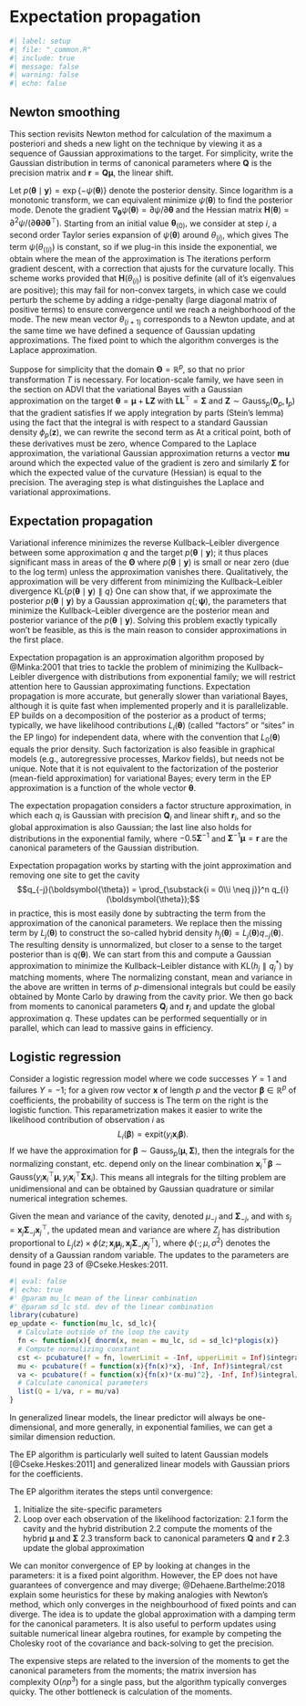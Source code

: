 # Expectation propagation


```r
#| label: setup
#| file: "_common.R"
#| include: true
#| message: false
#| warning: false
#| echo: false
```

## Newton smoothing

This section revisits Newton method for calculation of the maximum a posteriori and sheds a new light on the technique by viewing it as a sequence of Gaussian approximations to the target. For simplicity, write the Gaussian distribution in terms of canonical parameters
\begin{align*}
 q(\boldsymbol{\theta}) \propto \exp \left( - \frac{1}{2} \boldsymbol{\theta}^\top \mathbf{Q}\boldsymbol{\theta} + \boldsymbol{\theta}^\top \boldsymbol{r}\right)
\end{align*}
where $\mathbf{Q}$ is the precision matrix and $\boldsymbol{r}=\mathbf{Q}\boldsymbol{\mu},$ the linear shift.


Let $p(\boldsymbol{\theta} \mid \boldsymbol{y})=\exp\{-\psi(\boldsymbol{\theta})\}$ denote the posterior density. Since logarithm is a monotonic transform, we can equivalent minimize $\psi(\boldsymbol{\theta})$ to find the posterior mode.
Denote the gradient $\nabla_{\boldsymbol{\theta}} \psi(\boldsymbol{\theta}) = \partial \psi/\partial \boldsymbol{\theta}$ and the Hessian matrix $\mathbf{H}(\boldsymbol{\theta}) = \partial^2 \psi/(\partial \boldsymbol{\theta}\partial \boldsymbol{\theta}^\top).$ Starting from an initial value $\boldsymbol{\theta}_{(0)},$  we consider at step $i$, a second order Taylor series expansion of $\psi(\boldsymbol{\theta})$ around $\theta_{(i)},$ which gives
\begin{align*}
 \psi(\theta) \approx \psi(\theta_{((i)}) + \nabla_{\boldsymbol{\theta}} \psi(\boldsymbol{\theta}_{(i)})(\theta-\theta_{((i)}) + (\theta-\theta_{((i)})^\top\mathbf{H}(\theta_{((i)})(\theta-\theta_{((i)})
\end{align*}
The term $\psi(\theta_{((i)})$ is constant, so if we plug-in this inside the exponential, we obtain
\begin{align*}
 q_{(i+1)}(\boldsymbol{\theta}) &\propto \exp \left\{ - \frac{1}{2} \boldsymbol{\theta}^\top\mathbf{H}(\theta_{(i)}) \boldsymbol{\theta} + \theta_{(i+1)}^\top\mathbf{H}(\theta_{(i)})\boldsymbol{\theta}\right\}
 \end{align*}
 where the mean of the approximation is
 \begin{align*}
 \theta_{(i+1)} = \theta_{(i)} - \mathbf{H}^{-1}(\theta_{(i)}) \nabla_{\boldsymbol{\theta}} \psi(\boldsymbol{\theta}_{(i)}).
\end{align*}
The iterations perform gradient descent, with a correction that ajusts for the curvature locally.
This scheme works provided that $\mathbf{H}(\theta_{(i)})$ is positive definite (all of it's eigenvalues are positive); this may fail for non-convex targets, in which case we could perturb the scheme by adding a ridge-penalty (large diagonal matrix of positive terms) to ensure convergence until we reach a neighborhood of the mode. The new mean vector $\theta_{(i+1)}$ corresponds to a Newton update, and at the same time we have defined a sequence of Gaussian updating approximations. The fixed point to which the algorithm converges is the Laplace approximation.

Suppose for simplicity that the domain $\boldsymbol{\Theta}=\mathbb{R}^p$, so that no prior transformation $T$ is necessary. For location-scale family, we have seen in the section on ADVI that the variational Bayes with a Gaussian approximation on the target $\boldsymbol{\theta} = \boldsymbol{\mu} + \mathbf{L}\boldsymbol{Z}$ with $\mathbf{LL}^\top=\boldsymbol{\Sigma}$ and $\boldsymbol{Z} \sim \mathsf{Gauss}_p(\boldsymbol{0}_p, \mathbf{I}_p)$ that the gradient satisfies
\begin{align*}
 \nabla_{\boldsymbol{\mu}}\mathsf{ELBO}(q)&= -\mathsf{E}_{\boldsymbol{Z}}\{\nabla_{\boldsymbol{\theta}}\psi(\boldsymbol{\theta})\} \\
 \nabla_{\mathbf{L}}\mathsf{ELBO}(q)&= -\mathsf{E}_{\boldsymbol{Z}}\{\nabla_{\boldsymbol{\theta}}\psi(\boldsymbol{\theta})\boldsymbol{Z}^\top\} + \mathbf{L}^{-\top}
\end{align*}
If we apply integration by parts (Stein's lemma) using the fact that the integral is with respect to a standard Gaussian density $\phi_p(\boldsymbol{z}),$ we can rewrite the second term as
\begin{align*}
  \nabla_{\mathbf{L}}\mathsf{ELBO}(q)&= -\mathsf{E}_{\boldsymbol{Z}}\left\{ \frac{\partial^2 \psi(\boldsymbol{\theta})}{\partial \boldsymbol{\theta} \partial \boldsymbol{\theta}^\top}\right\}\mathbf{L} + \mathbf{L}^{-\top}.
\end{align*}
At a critical point, both of these derivatives must be zero, whence
\begin{align*}
 \mathsf{E}_{\boldsymbol{Z}}\{\nabla_{\boldsymbol{\theta}}\psi(\boldsymbol{\theta})\} &= \boldsymbol{0}_p. \\
 \mathsf{E}_{\boldsymbol{Z}}\left\{ \frac{\partial^2 \psi(\boldsymbol{\theta})}{\partial \boldsymbol{\theta} \partial \boldsymbol{\theta}^\top}\right\} &= \boldsymbol{\Sigma}^{-1}.
\end{align*}
Compared to the Laplace approximation, the variational Gaussian approximation returns a vector $\boldsymbol{mu}$ around which the expected value of the gradient is zero and similarly $\boldsymbol{\Sigma}$ for which the  expected value of the curvature (Hessian) is equal to the precision. The averaging step is what distinguishes the Laplace and variational approximations.




## Expectation propagation

Variational inference minimizes the reverse Kullback--Leibler divergence between some approximation $q$ and the target $p(\boldsymbol{\theta} \mid \boldsymbol{y});$ it thus places significant mass in areas of the $\boldsymbol{\Theta}$ where $p(\boldsymbol{\theta} \mid \boldsymbol{y})$ is small or near zero (due to the log term) unless the approximation vanishes there. Qualitatively, the approximation will be very different from minimizing the Kullback--Leibler divergence  $\mathsf{KL}\{p(\boldsymbol{\theta} \mid \boldsymbol{y}) \parallel q\}$
\begin{align*}
 \mathrm{argmin}_{\boldsymbol{\psi}}  \int_{\boldsymbol{\Theta}}\log \left(\frac{p(\boldsymbol{\theta} \mid \boldsymbol{y}) }{q(\boldsymbol{\theta}; \boldsymbol{\psi})}\right) p(\boldsymbol{\theta} \mid \boldsymbol{y}) \mathrm{d} \boldsymbol{\theta}.
\end{align*}
One can show that, if we approximate the posterior $p(\boldsymbol{\theta} \mid \boldsymbol{y})$ by a Gaussian approximation $q(; \boldsymbol{\psi})$, the parameters that minimize the Kullback--Leibler divergence are the posterior mean and posterior variance of the $p(\boldsymbol{\theta} \mid \boldsymbol{y}).$ Solving this problem exactly typically won't be feasible, as this is the main reason to consider approximations in the first place.

Expectation propagation is an approximation algorithm proposed by @Minka:2001 that tries to tackle the problem of minimizing the Kullback--Leibler divergence with distributions from exponential family; we will restrict attention here to Gaussian approximating functions. Expectation propagation is more accurate, but generally slower than variational Bayes, although it is quite fast when implemented properly and it is parallelizable. EP builds on a decomposition of the posterior as a product of terms; typically, we have likelihood contributions $L_i(\boldsymbol{\theta})$  (called "factors" or "sites" in the EP lingo) for independent data, where
\begin{align*}
 p(\boldsymbol{\theta} \mid \boldsymbol{y}) \propto p(\boldsymbol{\theta}) \prod_{i=1}^n L_i(\boldsymbol{\theta}) = \prod_{i=0}^n L_i(\boldsymbol{\theta})
\end{align*}
with  the convention that $L_0(\boldsymbol{\theta})$ equals the prior density. Such factorization is also feasible in graphical models (e.g., autoregressive processes, Markov fields), but needs not be unique. Note that it is not equivalent to the factorization of the posterior (mean-field approximation) for variational Bayes; every term in the EP approximation is a function of the whole vector $\boldsymbol{\theta}.$

The expectation propagation considers a factor structure approximation, in which each $q_i$ is Gaussian with precision $\mathbf{Q}_i$ and linear shift $\boldsymbol{r}_i$,
\begin{align*}
 q(\boldsymbol{\theta}) &\propto \prod_{i=1}^n q_i(\boldsymbol{\theta})
 \\& \propto \prod_{i=0}^n \exp \left(-\frac{1}{2} \boldsymbol{\theta}^\top\mathbf{Q}_i\boldsymbol{\theta} + \boldsymbol{\theta}^\top\boldsymbol{r}_i\right)
 \\ &= \exp \left( - \frac{1}{2} \boldsymbol{\theta}^\top \sum_{i=0}^n\mathbf{Q}_i\boldsymbol{\theta} + \boldsymbol{\theta}^\top \sum_{i=0}^n\boldsymbol{r}_i\right)
\end{align*}
and so the global approximation is also Gaussian; the last line also holds for distributions in the exponential family, where $-0.5\boldsymbol{\Sigma}^{-1}$ and $\boldsymbol{\Sigma}^{-1}\boldsymbol{\mu} = \boldsymbol{r}$ are the canonical parameters of the Gaussian distribution.

Expectation propagation works by starting with the joint approximation and removing one site to get the cavity $$q_{-j}(\boldsymbol{\theta}) = \prod_{\substack{i = 0\\i \neq j}}^n q_{i}(\boldsymbol{\theta});$$
in practice, this is most easily done by subtracting the term from the approximation of the canonical parameters. We replace then the missing term by $L_j(\boldsymbol{\theta})$ to construct the so-called hybrid density $h_j(\boldsymbol{\theta}) = L_j(\boldsymbol{\theta})q_{-j}(\boldsymbol{\theta}).$ The resulting density is unnormalized, but closer to a sense to the target posterior than is $q(\boldsymbol{\theta}).$ We can start from this and compute a Gaussian approximation to minimize the Kullback--Leibler distance with $\mathsf{KL}(h_j \parallel q^*_j)$ by matching moments, where
\begin{align*}
 c_j &= \int h_j(\boldsymbol{\theta}) \mathrm{d} \boldsymbol{\theta}
 \boldsymbol{\mu}_j &= c_{j}^{-1} \int \boldsymbol{\theta} h_j(\boldsymbol{\theta}) \mathrm{d} \boldsymbol{\theta}
 \\ \boldsymbol{\Sigma}_j = c_j^{-1} (\boldsymbol{\theta} - \boldsymbol{\mu}_j)(\boldsymbol{\theta} - \boldsymbol{\mu}_j)^\top h_j(\boldsymbol{\theta}) \mathrm{d} \boldsymbol{\theta}
\end{align*}
The normalizing constant, mean and variance in the above are written in terms of $p$-dimensional integrals but could be easily obtained by Monte Carlo by drawing from the cavity prior. We then go back from moments to canonical parameters $\mathbf{Q}_j$ and $\boldsymbol{r}_j$ and update the global approximation $q.$ These updates can be performed sequentially or in parallel, which can lead to massive gains in efficiency.

:::{#exm-logistic-ep}

## Logistic regression

Consider a logistic regression model where we code successes $Y=1$ and failures $Y=-1;$ for a given row vector $\mathbf{x}$ of length $p$ and the vector $\boldsymbol{\beta} \in \mathbb{R}^p$ of coefficients, the probability of success is
\begin{align*}
\Pr(Y=1 \mid \mathbf{x}, \boldsymbol{\beta}) = \left\{1+\exp(-\mathbf{x}\boldsymbol{\beta})\right\}^{-1} = \mathrm{expit}(\mathbf{x}\boldsymbol{\beta}).
\end{align*}
The term on the right is the logistic function. This reparametrization makes it easier to write the likelihood contribution of observation $i$ as $$L_i(\boldsymbol{\beta}) = \mathrm{expit}(y_i \mathbf{x}_i\boldsymbol{\beta}).$$ If we have the approximation for $\boldsymbol{\beta} \sim \mathsf{Gauss}_p(\boldsymbol{\mu}, \boldsymbol{\Sigma}),$ then the integrals for the normalizing constant, etc. depend only on the linear combination $\mathbf{x}_i^\top\boldsymbol{\beta} \sim \mathsf{Gauss}(y_i \mathbf{x}_i^\top\boldsymbol{\mu}, y_i \mathbf{x}_i^\top\boldsymbol{\Sigma}\mathbf{x}_i).$ This means all integrals for the tilting problem are unidimensional and can be obtained by Gaussian quadrature or similar numerical integration schemes.


Given the mean and variance of the cavity, denoted $\mu_{-j}$ and $\boldsymbol{\Sigma}_{-j},$ and with $s_j = \mathbf{x}_j\boldsymbol{\Sigma}_{-j}\mathbf{x}_j^\top$, the updated mean and variance are
\begin{align*}
\mu_j^* &= s_j^{-1}\boldsymbol{\Sigma}_{-j}\mathbf{x}^\top \{\mathbf{E}(Z_j) -\mathbf{x}_j\mu_{-j}\} \\
\boldsymbol{\Sigma}_{j} &=s_j^{-2}\boldsymbol{\Sigma}_{-j}\mathbf{x}^\top_j\left\{\mathsf{Var}(Z_j) - s_j\right\}\mathbf{x}_j\boldsymbol{\Sigma}_{-j}
\end{align*}
where $Z_j$ has distribution proportional to $L_j(z) \times \phi(z; \mathbf{x}_j\boldsymbol{\mu}_j, \mathbf{x}_j\boldsymbol{\Sigma}_{-j}\mathbf{x}_j^\top),$ where $\phi(\cdot; \mu, \sigma^2)$ denotes the density of a Gaussian random variable. The updates to the parameters are found in page 23 of @Cseke.Heskes:2011.


```r
#| eval: false
#| echo: true
#' @param mu_lc mean of the linear combination
#' @param sd_lc std. dev of the linear combination
library(cubature)
ep_update <- function(mu_lc, sd_lc){
  # Calculate outside of the loop the cavity
  fn <- function(x){ dnorm(x, mean = mu_lc, sd = sd_lc)*plogis(x)}
  # Compute normalizing constant
  cst <- pcubature(f = fn, lowerLimit = -Inf, upperLimit = Inf)$integral
  mu <- pcubature(f = function(x){fn(x)*x}, -Inf, Inf)$integral/cst
  va <- pcubature(f = function(x){fn(x)*(x-mu)^2}, -Inf, Inf)$integral/cst
  # Calculate canonical parameters
  list(Q = 1/va, r = mu/va)
}
```


In generalized linear models, the linear predictor will always be one-dimensional, and more generally, in exponential families, we can get a similar dimension reduction.

:::

The EP algorithm is particularly well suited to latent Gaussian models [@Cseke.Heskes:2011] and generalized linear models with Gaussian priors for the coefficients.


The EP algorithm iterates the steps until convergence:

1. Initialize the site-specific parameters
2. Loop over each observation of the likelihood factorization:
  2.1 form the cavity and the hybrid distribution
  2.2 compute the moments of the hybrid $\boldsymbol{\mu}$ and $\boldsymbol{\Sigma}$
  2.3 transform back to canonical parameters $\mathbf{Q}$ and $\boldsymbol{r}$
  2.3 update the global approximation

We can monitor convergence of EP by looking at changes in the parameters: it is a fixed point algorithm. However, the EP does not have guarantees of convergence and may diverge; @Dehaene.Barthelme:2018 explain some heuristics for these by making analogies with Newton's method, which only converges in the neighbourhood of fixed points and can diverge. The idea is to update the global approximation with a damping term for the canonical parameters. It is also useful to perform updates using suitable numerical linear algebra routines, for example by competing the Cholesky root of the covariance and back-solving to get the precision.

The expensive steps are related to the inversion of the moments to get the canonical parameters from the moments; the matrix inversion has complexity $\mathrm{O}(np^3)$ for a single pass, but the algorithm typically converges quicky. The other bottleneck is calculation of the moments.


